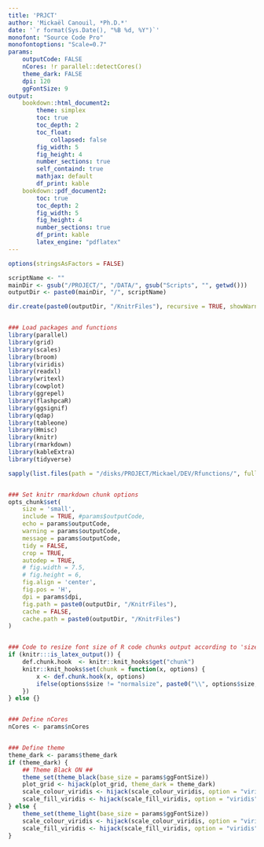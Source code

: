 ```yaml
---
title: 'PRJCT'
author: 'Mickaël Canouil, *Ph.D.*'
date: '`r format(Sys.Date(), "%B %d, %Y")`'
monofont: "Source Code Pro"
monofontoptions: "Scale=0.7"
params:
    outputCode: FALSE
    nCores: !r parallel::detectCores()
    theme_dark: FALSE
    dpi: 120
    ggFontSize: 9
output:
    bookdown::html_document2:
        theme: simplex
        toc: true
        toc_depth: 2
        toc_float: 
            collapsed: false
        fig_width: 5
        fig_height: 4
        number_sections: true
        self_containd: true
        mathjax: default
        df_print: kable
    bookdown::pdf_document2:
        toc: true
        toc_depth: 2
        fig_width: 5
        fig_height: 4
        number_sections: true
        df_print: kable
        latex_engine: "pdflatex"
---
```


```r
options(stringsAsFactors = FALSE)

scriptName <- ""
mainDir <- gsub("/PROJECT/", "/DATA/", gsub("Scripts", "", getwd()))
outputDir <- paste0(mainDir, "/", scriptName)

dir.create(paste0(outputDir, "/KnitrFiles"), recursive = TRUE, showWarnings = FALSE)


### Load packages and functions
library(parallel)
library(grid)
library(scales)
library(broom)
library(viridis)
library(readxl)
library(writexl)
library(cowplot)
library(ggrepel)
library(flashpcaR)
library(ggsignif)
library(qdap)
library(tableone)
library(Hmisc)
library(knitr)
library(rmarkdown)
library(kableExtra)
library(tidyverse)

sapply(list.files(path = "/disks/PROJECT/Mickael/DEV/Rfunctions/", full.names = TRUE), source) %>% invisible()


### Set knitr rmarkdown chunk options
opts_chunk$set(
    size = 'small',
    include = TRUE, #params$outputCode,
    echo = params$outputCode,
    warning = params$outputCode,
    message = params$outputCode,
    tidy = FALSE,
    crop = TRUE,
    autodep = TRUE,
    # fig.width = 7.5,
    # fig.height = 6,
    fig.align = 'center',
    fig.pos = 'H',
    dpi = params$dpi,
    fig.path = paste0(outputDir, "/KnitrFiles"),
    cache = FALSE,
    cache.path = paste0(outputDir, "/KnitrFiles")
)


### Code to resize font size of R code chunks output according to 'size' option (only LATEX)
if (knitr:::is_latex_output()) {
    def.chunk.hook  <- knitr::knit_hooks$get("chunk")
    knitr::knit_hooks$set(chunk = function(x, options) {
        x <- def.chunk.hook(x, options)
        ifelse(options$size != "normalsize", paste0("\\", options$size,"\n\n", x, "\n\n \\normalsize"), x)
    })
} else {}


### Define nCores
nCores <- params$nCores


### Define theme
theme_dark <- params$theme_dark
if (theme_dark) {
    ## Theme Black ON ##
    theme_set(theme_black(base_size = params$ggFontSize))
    plot_grid <- hijack(plot_grid, theme_dark = theme_dark)
    scale_colour_viridis <- hijack(scale_colour_viridis, option = "viridis", begin = 2/5, end = 1, direction = -1)
    scale_fill_viridis <- hijack(scale_fill_viridis, option = "viridis", begin = 2/5, end = 1, direction = -1)
} else {
    theme_set(theme_light(base_size = params$ggFontSize))
    scale_colour_viridis <- hijack(scale_colour_viridis, option = "viridis", begin = 0, end = 4/5)
    scale_fill_viridis <- hijack(scale_fill_viridis, option = "viridis", begin = 0, end = 4/5)
}    

```
